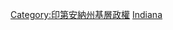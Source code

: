 {{Commonscat|Cities in Indiana}}

[[Category:印第安納州基層政權|Category:印第安納州基層政權]]
[[Category:美國各州城市|Indiana]]